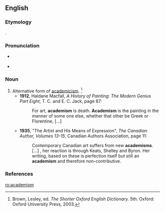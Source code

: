 {{also|Academism}}
==English==

===Etymology===
{{suffix|academy|ism|lang=en}}.

===Pronunciation===
* {{a|US}} {{IPA|/əˈkæd.əˌmɪz.əm/|lang=en}}
* {{rhymes|ædəmɪzm|lang=en}}

===Noun===
{{en-noun}}

# Alternative form of [[academicism]]. {{defdate|First attested in the mid 18th century.}}<ref name=SOED>Brown, Lesley, ed. ''The Shorter Oxford English Dictionary.'' 5th. Oxford: Oxford University Press, 2003.</ref>
#* '''1912''', Haldane Macfall, ''A History of Painting: The Modern Genius Part Eight'', T. C. and E. C. Jack, page 87:
#*: For art, '''academism''' is death. '''Academism''' is the painting in the manner of some one else, whether that other be Greek or Florentine, […]
#* '''1935''', "The Artist and His Means of Expression", ''The Canadian Author, Volumes 13-15'', Canadian Authors Association, page 11:
#*: Contemporary Canadian art suffers from new '''academisms'''. […] , her reaction is through Keats, Shelley and Byron. Her writing, based on these is perfection itself but still an '''academism''' and therefore non-contributive.

===References===
<references/>

[[ro:academism]]